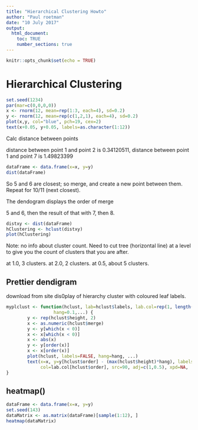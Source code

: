 ```yaml
---
title: "Hierarchical Clustering Howto"
author: "Paul roetman"
date: "10 July 2017"
output: 
  html_document:
    toc: TRUE
    number_sections: true
---
```


```r
knitr::opts_chunk$set(echo = TRUE)

```

# Hierarchical Clustering

```r
set.seed(1234)
par(mar=c(0,0,0,0))
x <- rnorm(12, mean=rep(1:3, each=4), sd=0.2)
y <- rnorm(12, mean=rep(c(1,2,1), each=4), sd=0.2)
plot(x,y, col="blue", pch=19, cex=2)
text(x+0.05, y+0.05, labels=as.character(1:12))

```

Calc distance between points

distance between point 1 and point 2 is 0.34120511,
distance between point 1 and point 7 is 1.49823399

```r
dataFrame <- data.frame(x=x, y=y)
dist(dataFrame)
```

So 5 and 6 are closest; so merge, and create a new point between them.
Repeat for 10/11 (next closest).

The dendogram displays the order of merge

5 and 6, then the result of that with 7, then 8.

```r
distxy <- dist(dataFrame)
hClustering <- hclust(distxy)
plot(hClustering)
```

Note: no info about cluster count. Need to cut tree (horizontal line) at a level to give you the count of clusters that you are after.

at 1.0, 3 clusters.
at 2.0, 2 clusters.
at 0.5, about 5 clusters.

## Prettier dendigram

download from site
dis0play of hierarchy cluster with coloured leaf labels.

```r
myplclust <- function(hclust, lab=hclust$labels, lab.col=rep(1, length(hclust$labels)),
                  hang=0.1,...) {
        y <- rep(hclust$height, 2)
        x <- as.numeric(hclust$merge)
        y <- y[which(x < 0)]
        x <- x[which(x < 0)]
        x <- abs(x)
        y <- y[order(x)]
        x <- x[order(x)]
        plot(hclust, labels=FALSE, hang=hang, ...)
        text(x=x, y=y[hclust$order] - (max(hclust$height)*hang), labels=lab[hclust$order],
             col=lab.col[hclust$order], src=90, adj=c(1,0.5), xpd=NA, ...)
}
```

## heatmap()

```r
dataFrame <- data.frame(x=x, y=y)
set.seed(143)
dataMatrix <- as.matrix(dataFrame)[sample(1:12), ]
heatmap(dataMatrix)
```

